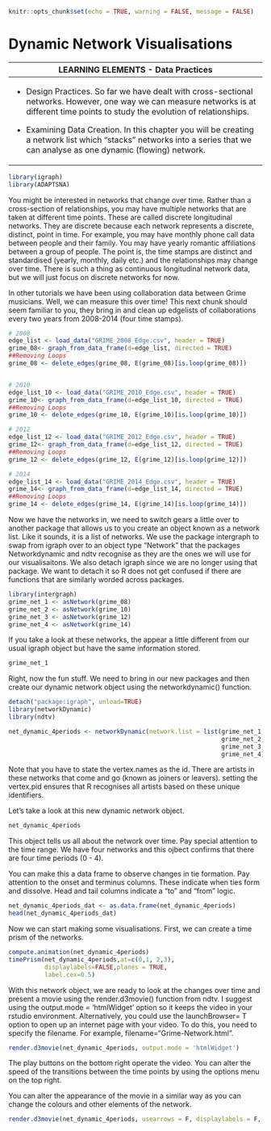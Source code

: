 ```r
knitr::opts_chunk$set(echo = TRUE, warning = FALSE, message = FALSE)
```

# Dynamic Network Visualisations

+-----------------------------------------------------------------------------------------------------------------------------------------------------------------------------------------+
| LEARNING ELEMENTS - Data Practices                                                                                                                                                      |
+=========================================================================================================================================================================================+
| -   Design Practices. So far we have dealt with cross-sectional networks. However, one way we can measure networks is at different time points to study the evolution of relationships. |
|                                                                                                                                                                                         |
| -   Examining Data Creation. In this chapter you will be creating a network list which "stacks" networks into a series that we can analyse as one dynamic (flowing) network.            |
+-----------------------------------------------------------------------------------------------------------------------------------------------------------------------------------------+

```r
library(igraph)
library(ADAPTSNA)
```

You might be interested in networks that change over time. Rather than a cross-section of relationships, you may have multiple networks that are taken at different time points. These are called discrete longitudinal networks. They are discrete because each network represents a discrete, distinct, point in time. For example, you may have monthly phone call data between people and their family. You may have yearly romantic affiliations between a group of people. The point is, the time stamps are distinct and standardised (yearly, monthly, daily etc.) and the relationships may change over time. There is such a thing as continuous longitudinal network data, but we will just focus on discrete networks for now.

In other tutorials we have been using collaboration data between Grime musicians. Well, we can measure this over time! This next chunk should seem familiar to you, they bring in and clean up edgelists of collaborations every two years from 2008-2014 (four time stamps).

```r
# 2008
edge_list <- load_data("GRIME_2008_Edge.csv", header = TRUE)
grime_08<- graph_from_data_frame(d=edge_list, directed = TRUE)
##Removing Loops
grime_08 <- delete_edges(grime_08, E(grime_08)[is.loop(grime_08)])


# 2010
edge_list_10 <- load_data("GRIME_2010_Edge.csv", header = TRUE)
grime_10<- graph_from_data_frame(d=edge_list_10, directed = TRUE)
##Removing Loops
grime_10 <- delete_edges(grime_10, E(grime_10)[is.loop(grime_10)])

# 2012
edge_list_12 <- load_data("GRIME_2012_Edge.csv", header = TRUE)
grime_12<- graph_from_data_frame(d=edge_list_12, directed = TRUE)
##Removing Loops
grime_12 <- delete_edges(grime_12, E(grime_12)[is.loop(grime_12)])

# 2014
edge_list_14 <- load_data("GRIME_2014_Edge.csv", header = TRUE)
grime_14<- graph_from_data_frame(d=edge_list_14, directed = TRUE)
##Removing Loops
grime_14 <- delete_edges(grime_14, E(grime_14)[is.loop(grime_14)])
```

Now we have the networks in, we need to switch gears a little over to another package that allows us to you create an object known as a network list. Like it sounds, it is a list of networks. We use the package intergraph to swap from igraph over to an object type "Network" that the packages Networkdynamic and ndtv recognise as they are the ones we will use for our visualisaitons. We also detach igraph since we are no longer using that package. We want to detach it so R does not get confused if there are functions that are similarly worded across packages.

```r
library(intergraph)
grime_net_1 <- asNetwork(grime_08)
grime_net_2 <- asNetwork(grime_10)
grime_net_3 <- asNetwork(grime_12)
grime_net_4 <- asNetwork(grime_14)
```

If you take a look at these networks, the appear a little different from our usual igraph object but have the same information stored.

```r
grime_net_1
```

Right, now the fun stuff. We need to bring in our new packages and then create our dynamic network object using the networkdynamic() function.

```r
detach("package:igraph", unload=TRUE)
library(networkDynamic)
library(ndtv)

net_dynamic_4periods <- networkDynamic(network.list = list(grime_net_1, 
                                                           grime_net_2, 
                                                           grime_net_3,
                                                           grime_net_4), vertex.pid = "vertex.names")
```

Note that you have to state the vertex.names as the id. There are artists in these networks that come and go (known as joiners or leavers). setting the vertex.pid ensures that R recognises all artists based on these unique identifiers.

Let's take a look at this new dynamic network object.

```r
net_dynamic_4periods
```

This object tells us all about the network over time. Pay special attention to the time range. We have four networks and this ojbect confirms that there are four time periods (0 - 4).

You can make this a data frame to observe changes in tie formation. Pay attention to the onset and terminus columns. These indicate when ties form and dissolve. Head and tail columns indicate a "to" and "from" logic.

```r
net_dynamic_4periods_dat <- as.data.frame(net_dynamic_4periods)
head(net_dynamic_4periods_dat)
```

Now we can start making some visualisations. First, we can create a time prism of the networks.

```r
compute.animation(net_dynamic_4periods)
timePrism(net_dynamic_4periods,at=c(0,1, 2,3),
          displaylabels=FALSE,planes = TRUE,
          label.cex=0.5)
```

With this network object, we are ready to look at the changes over time and present a movie using the render.d3movie() function from ndtv. I suggest using the output.mode = 'htmlWidget' option so it keeps the video in your rstudio environment. Alternatively, you could use the launchBrowser= T option to open up an internet page with your video. To do this, you need to specify the filename. For example, filename="Grime-Network.html".

```r
render.d3movie(net_dynamic_4periods, output.mode = 'htmlWidget')
```

The play buttons on the bottom right operate the video. You can alter the speed of the transitions between the time points by using the options menu on the top right.

You can alter the appearance of the movie in a similar way as you can change the colours and other elements of the network.

```r
render.d3movie(net_dynamic_4periods, usearrows = F, displaylabels = F, bg="black", vertex.border="white", vertex.col =  "blue", edge.col = "orange", output.mode = 'htmlWidget') 
```

